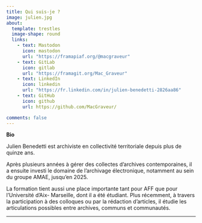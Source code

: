 ```yaml
---
title: Qui suis-je ?
image: julien.jpg
about:
  template: trestles
  image-shape: round
  links:
    - text: Mastodon
      icon: mastodon
      url: "https://framapiaf.org/@macgraveur"
    - text: GitLab
      icon: gitlab
      url: "https://framagit.org/Mac_Graveur"
    - text: LinkedIn
      icon: linkedin
      url: "https://fr.linkedin.com/in/julien-benedetti-2826aa86"
    - text: GitHub
      icon: github
      url: https://github.com/MacGraveur/  

comments: false
---
```


::: {.column-page}

**Bio**

Julien Benedetti est archiviste en collectivité territoriale depuis plus de quinze ans.

Après plusieurs années à gérer des collectes d’archives contemporaines, il a ensuite
investi le domaine de l’archivage électronique, notamment au sein du groupe AMAE, jusqu'en 2025.

La formation tient aussi une place importante tant pour AFF que pour l’Université d’Aix-
Marseille, dont il a été étudiant. Plus récemment, à travers la participation à des
colloques ou par la rédaction d’articles, il étudie les articulations possibles entre
archives, communs et communautés.

:::
---
